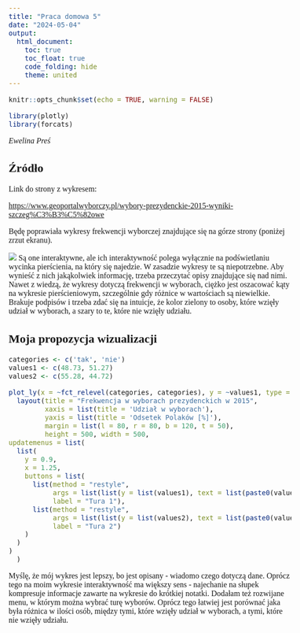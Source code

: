 ---
title: "Praca domowa 5"
date: "2024-05-04"
output: 
  html_document:
    toc: true
    toc_float: true
    code_folding: hide
    theme: united
---

```{=html}
<style>
  body {
    font-family: 'Times New Roman', sans-serif;
     font-size: 16px;
  }
</style>
```
```{r setup, include=FALSE}
knitr::opts_chunk$set(echo = TRUE, warning = FALSE)

library(plotly)
library(forcats)
```

*Ewelina Preś*

## Źródło

Link do strony z wykresem:

<https://www.geoportalwyborczy.pl/wybory-prezydenckie-2015-wyniki-szczeg%C3%B3%C5%82owe>

Będę poprawiała wykresy frekwencji wyborczej znajdujące się na górze strony (poniżej zrzut ekranu).

![](wykres_zrodlowy.png) Są one interaktywne, ale ich interaktywność polega wyłącznie na podświetlaniu wycinka pierścienia, na który się najedzie. W zasadzie wykresy te są niepotrzebne. Aby wynieść z nich jakąkolwiek informację, trzeba przeczytać opisy znajdujące się nad nimi. Nawet z wiedzą, że wykresy dotyczą frekwencji w wyborach, ciężko jest oszacować kąty na wykresie pierścieniowym, szczególnie gdy różnice w wartościach są niewielkie. Brakuje podpisów i trzeba zdać się na intuicje, że kolor zielony to osoby, które wzięły udział w wyborach, a szary to te, które nie wzięły udziału.

## Moja propozycja wizualizacji

```{r plotly}
categories <- c('tak', 'nie')
values1 <- c(48.73, 51.27)
values2 <- c(55.28, 44.72)

plot_ly(x = ~fct_relevel(categories, categories), y = ~values1, type = 'bar', name = "", hovertemplate = "Udział w wyborach: %{x}<br>Odsetek Polaków: %{y}%", text = paste0(values1, "%"), textposition = "outside", textfont = list(size = 14)) %>%
  layout(title = "Frekwencja w wyborach prezydenckich w 2015",
         xaxis = list(title = 'Udział w wyborach'),
         yaxis = list(title = 'Odsetek Polaków [%]'),
         margin = list(l = 80, r = 80, b = 120, t = 50),
         height = 500, width = 500,
updatemenus = list(
  list(
    y = 0.9,
    x = 1.25,
    buttons = list(
      list(method = "restyle",
           args = list(list(y = list(values1), text = list(paste0(values1, "%")))),
           label = "Tura 1"),
      list(method = "restyle",
           args = list(list(y = list(values2), text = list(paste0(values2, "%")))),
           label = "Tura 2")
    )
  )
)
  )

```

Myślę, że mój wykres jest lepszy, bo jest opisany - wiadomo czego dotyczą dane. Oprócz tego na moim wykresie interaktywność ma większy sens - najechanie na słupek kompresuje informacje zawarte na wykresie do krótkiej notatki. Dodałam też rozwijane menu, w którym można wybrać turę wyborów. Oprócz tego łatwiej jest porównać jaka była różnica w ilości osób, między tymi, które wzięły udział w wyborach, a tymi, które nie wzięły udziału.

\

